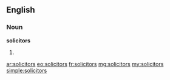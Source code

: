 ==English==

===Noun===
'''solicitors'''

# {{plural of|[[solicitor]]}}

[[ar:solicitors]]
[[eo:solicitors]]
[[fr:solicitors]]
[[mg:solicitors]]
[[my:solicitors]]
[[simple:solicitors]]